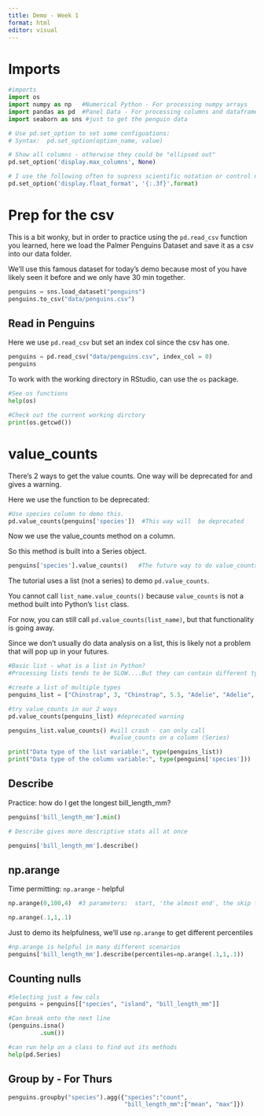 ```yaml
---
title: Demo - Week 1
format: html
editor: visual
---
```


# Imports

```python
 
#imports
import os
import numpy as np   #Numerical Python - For processing numpy arrays
import pandas as pd  #Panel Data - For processing columns and dataframes
import seaborn as sns #just to get the penguin data

# Use pd.set_option to set some configuations: 
# Syntax:  pd.set_option(option_name, value)

# Show all columns - otherwise they could be "ellipsed out"
pd.set_option('display.max_columns', None)

# I use the following often to supress scientific notation or control numeric displays
pd.set_option('display.float_format', '{:.3f}'.format)
```

# Prep for the csv

This is a bit wonky, but in order to practice using the `pd.read_csv` function you learned, here we load the Palmer Penguins Dataset and save it as a csv into our data folder.

We'll use this famous dataset for today's demo because most of you have likely seen it before and we only have 30 min together.

```python
penguins = sns.load_dataset("penguins")
penguins.to_csv("data/penguins.csv")

```

## Read in Penguins

Here we use `pd.read_csv` but set an index col since the csv has one.

```python
penguins = pd.read_csv("data/penguins.csv", index_col = 0)
penguins
```

To work with the working directory in RStudio, can use the `os` package.

```python

#See os functions
help(os)

#Check out the current working dirctory
print(os.getcwd())
```

# value_counts

There's 2 ways to get the value counts. One way will be deprecated for and gives a warning.

Here we use the function to be deprecated:

```python

#Use species column to demo this.
pd.value_counts(penguins['species'])  #This way will  be deprecated
```

Now we use the value_counts method on a column.

So this method is built into a Series object.

```python

penguins['species'].value_counts()   #The future way to do value_counts
```

The tutorial uses a list (not a series) to demo `pd.value_counts`.

You cannot call `list_name.value_counts()` because `value_counts` is not a method built into Python's `list` class.

For now, you can still call `pd.value_counts(list_name)`, but that functionality is going away.

Since we don't usually do data analysis on a list, this is likely not a problem that will pop up in your futures.

```python

#Basic list - what is a list in Python?
#Processing lists tends to be SLOW....But they can contain different types.

#create a list of multiple types
penguins_list = ["Chinstrap", 3, "Chinstrap", 5.5, "Adelie", "Adelie", "Adelie"]

#try value_counts in our 2 ways
pd.value_counts(penguins_list) #deprecated warning

penguins_list.value_counts() #will crash - can only call 
                             #value_counts on a column (Series)
```

```python
print("Data type of the list variable:", type(penguins_list))
print("Data type of the column variable:", type(penguins['species']))
```

## Describe

Practice: how do I get the longest bill_length_mm?

```python

penguins['bill_length_mm'].min()

```

```python

# Describe gives more descriptive stats all at once

penguins['bill_length_mm'].describe()

```

## np.arange

Time permitting: `np.arange` - helpful

```python

np.arange(0,100,4)  #3 parameters:  start, 'the almost end', the skip factor

np.arange(.1,1,.1)

```

Just to demo its helpfulness, we'll use `np.arange` to get different percentiles

```python

#np.arange is helpful in many different scenarios
penguins['bill_length_mm'].describe(percentiles=np.arange(.1,1,.1))

```

## Counting nulls

```python

#Selecting just a few cols
penguins = penguins[["species", "island", "bill_length_mm"]]

#Can break onto the next line
(penguins.isna()
         .sum())

#can run help on a class to find out its methods
help(pd.Series)
```

## Group by - For Thurs

```python

penguins.groupby("species").agg({"species":"count", 
                                 "bill_length_mm":["mean", "max"]})

```